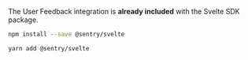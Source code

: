 The User Feedback integration is **already included** with the Svelte SDK package.

```bash {tabTitle:npm}
npm install --save @sentry/svelte
```

```bash {tabTitle:Yarn}
yarn add @sentry/svelte
```
